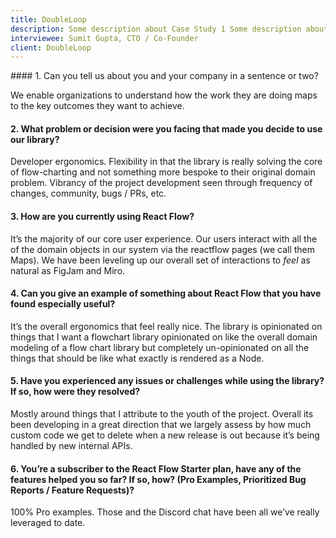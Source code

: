 ```yaml
---
title: DoubleLoop
description: Some description about Case Study 1 Some description about Case Study 1 Some description about Case Study 1 Some description about Case Study 1
interviewee: Sumit Gupta, CTO / Co-Founder
client: DoubleLoop
---
```



<CaseStudyLayout>
#### 1. Can you tell us about you and your company in a sentence or two?

We enable organizations to understand how the work they are doing maps to the key outcomes they want to achieve.

#### 2. What problem or decision were you facing that made you decide to use our library?

Developer ergonomics.
Flexibility in that the library is really solving the core of flow-charting and not something more bespoke to their original domain problem.
Vibrancy of the project development seen through frequency of changes, community, bugs / PRs, etc.

#### 3. How are you currently using React Flow?

It’s the majority of our core user experience. Our users interact with all the of the domain objects in our system via the reactflow pages (we call them Maps). We have been leveling up our overall set of interactions to _feel_ as natural as FigJam and Miro.

#### 4. Can you give an example of something about React Flow that you have found especially useful?

It’s the overall ergonomics that feel really nice. The library is opinionated on things that I want a flowchart library opinionated on like the overall domain modeling of a flow chart library but completely un-opinionated on all the things that should be like what exactly is rendered as a Node.

#### 5. Have you experienced any issues or challenges while using the library? If so, how were they resolved?

Mostly around things that I attribute to the youth of the project. Overall its been developing in a great direction that we largely assess by how much custom code we get to delete when a new release is out because it’s being handled by new internal APIs.

#### 6. You’re a subscriber to the React Flow Starter plan, have any of the features helped you so far? If so, how? (Pro Examples, Prioritized Bug Reports / Feature Requests)?

100% Pro examples. Those and the Discord chat have been all we’ve really leveraged to date.

</CaseStudyLayout>
